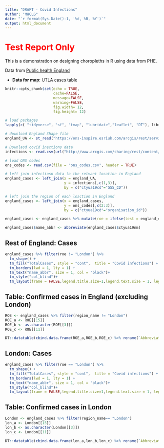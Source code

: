 ```yaml
---
title: "DRAFT - Covid Infections"
author: "MHCLG"
date: "`r format(Sys.Date()-1, '%d, %B, %Y')`"
output: html_document
---
```


# <span style="color: red;">Test Report Only</span>

This is a demonstration on designing choropleths in R using data from PHE.

Data from [Public health England](https://www.gov.uk/government/publications/covid-19-track-coronavirus-cases)

* **Data for map:** [UTLA cases table](https://www.arcgis.com/home/item.html?id=b684319181f94875a6879bbc833ca3a6) 


```r
knitr::opts_chunk$set(echo = TRUE,
                      cache=FALSE,
                      message=FALSE,
                      warning=FALSE,
                      fig.width= 12,
                      fig.height= 12)
```

```r
# load packages
lapply(c( "tidyverse", "sf", "tmap", "lubridate","leaflet", "DT"), library, character.only = TRUE)

# download England Shape file
england_UA <- st_read("https://ons-inspire.esriuk.com/arcgis/rest/services/Administrative_Boundaries/Counties_and_Unitary_Authorities_April_2019_Boundaries_GB_BUC/MapServer/0/query?where=UPPER(ctyua19cd)%20like%20'%25E%25'&outFields=*&outSR=4326&f=geojson")

# Downlaod covid inections data
infections <- read.csv(url("http://www.arcgis.com/sharing/rest/content/items/b684319181f94875a6879bbc833ca3a6/data"),header = TRUE)

# load ONS codes 
ons_codes <- read.csv(file = "ons_codes.csv", header = TRUE)

# left join infectiosn data to the relvant location in England
england_cases <- left_join(x = england_UA,
                           y = infections[,c(1,3)],
                           by = c("ctyua19cd"="GSS_CD"))

# left join the region of each loaction in England
england_cases <- left_join(x = england_cases,
                           y = ons_codes[,c(2:3)],
                           by = c("ctyua19cd"="organisation_id"))

england_cases <- england_cases %>% mutate(roe = ifelse(test = england_cases$region_name == "London",yes = "London",no = "Rest of England"))

england_cases$name_abbr <- abbreviate(england_cases$ctyua19nm)


```


## Rest of England: **Cases**
```r
england_cases %>% filter(roe != "London") %>%
  tm_shape() +
  tm_fill("TotalCases", style = "cont",  title = "Covid infections") +
  tm_borders(lwd = 1, lty = 1) +
  tm_text("name_abbr", size = 1, col = "black")+
  tm_style("col_blind")+
  tm_layout(frame = FALSE,legend.title.size=1,legend.text.size = 1, legend.position = c("left","centre"))

```

## Table: Confirmed cases in England (excluding London)

```r

ROE <- england_cases %>% filter(region_name != "London")
ROE_a <- ROE[[15]]
ROE_b <- as.character(ROE[[3]])
ROE_c <- ROE[[11]]

DT::datatable(cbind.data.frame(ROE_a,ROE_b,ROE_c) %>% rename(`Abbreviation` = ROE_a, `Unitary Authority` = ROE_b, `Total Cases` = ROE_c ))
```


## London: **Cases**
```r
england_cases %>% filter(roe == "London") %>%
  tm_shape() +
  tm_fill("TotalCases", style = "cont",  title = "Covid infections") +
  tm_borders(lwd = 1, lty = 1) +
  tm_text("name_abbr", size = 1, col = "black")+
  tm_style("col_blind")+
  tm_layout(frame = FALSE,legend.title.size=1,legend.text.size = 1, legend.position = c("left","bottom"))

```

## Table: Confirmed cases in London

```r

London <- england_cases %>% filter(region_name== "London")
lon_a <- London[[15]]
lon_b <- as.character(London[[3]])
lon_c <- London[[11]]

DT::datatable(cbind.data.frame(lon_a,lon_b,lon_c) %>% rename(`Abbreviation` = lon_a, `Unitary Authority` = lon_b, `Total Cases` = lon_c ))
```



